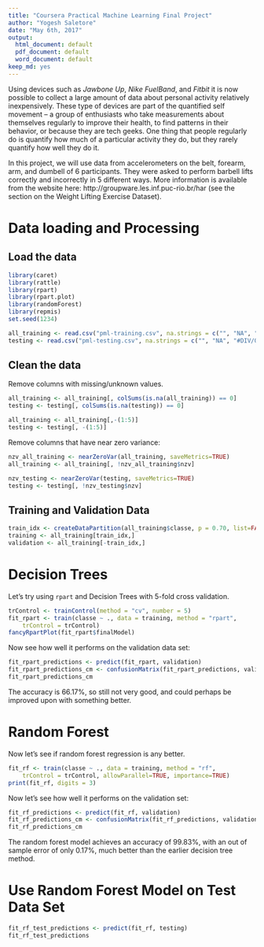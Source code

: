 ---
title: "Coursera Practical Machine Learning Final Project"
author: "Yogesh Saletore"
date: "May 6th, 2017"
output:
  html_document: default
  pdf_document: default
  word_document: default
keep_md: yes
---

Using devices such as _Jawbone Up_, _Nike FuelBand_, and _Fitbit_ it is now possible to collect a large amount of data about personal activity relatively inexpensively. These type of devices are part of the quantified self movement -- a group of enthusiasts who take measurements about themselves regularly to improve their health, to find patterns in their behavior, or because they are tech geeks. One thing that people regularly do is quantify how much of a particular activity they do, but they rarely quantify how well they do it. 

In this project, we will use data from accelerometers on the belt, forearm, arm, and dumbell of 6 participants. They were asked to perform barbell lifts correctly and incorrectly in 5 different ways. More information is available from the website here: http://groupware.les.inf.puc-rio.br/har (see the section on the Weight Lifting Exercise Dataset).

# Data loading and Processing
## Load the data
```{r, echo = TRUE}
library(caret)
library(rattle)
library(rpart)
library(rpart.plot)
library(randomForest)
library(repmis)
set.seed(1234)

all_training <- read.csv("pml-training.csv", na.strings = c("", "NA", "#DIV/0!"))
testing <- read.csv("pml-testing.csv", na.strings = c("", "NA", "#DIV/0!"))
```

## Clean the data
Remove columns with missing/unknown values.
```{r, echo = TRUE}
all_training <- all_training[, colSums(is.na(all_training)) == 0]
testing <- testing[, colSums(is.na(testing)) == 0]

all_training <- all_training[,-(1:5)]
testing <- testing[, -(1:5)]
```

Remove columns that have near zero variance:
```{r, echo = TRUE}
nzv_all_training <- nearZeroVar(all_training, saveMetrics=TRUE)
all_training <- all_training[, !nzv_all_training$nzv]

nzv_testing <- nearZeroVar(testing, saveMetrics=TRUE)
testing <- testing[, !nzv_testing$nzv]
```

## Training and Validation Data
```{r, echo = TRUE}
train_idx <- createDataPartition(all_training$classe, p = 0.70, list=FALSE)
training <- all_training[train_idx,]
validation <- all_training[-train_idx,]
```

# Decision Trees
Let's try using `rpart` and Decision Trees with 5-fold cross validation.
```{r, echo = TRUE}
trControl <- trainControl(method = "cv", number = 5)
fit_rpart <- train(classe ~ ., data = training, method = "rpart", 
	trControl = trControl)
fancyRpartPlot(fit_rpart$finalModel)
```

Now see how well it performs on the validation data set:
```{r, echo = TRUE}
fit_rpart_predictions <- predict(fit_rpart, validation)
fit_rpart_predictions_cm <- confusionMatrix(fit_rpart_predictions, validation$classe)
fit_rpart_predictions_cm
```
The accuracy is 66.17%, so still not very good, and could perhaps be improved upon with something better.

# Random Forest
Now let's see if random forest regression is any better.
```{r, echo = TRUE}
fit_rf <- train(classe ~ ., data = training, method = "rf", 
	trControl = trControl, allowParallel=TRUE, importance=TRUE)
print(fit_rf, digits = 3)
```
Now let's see how well it performs on the validation set:
```{r, echo = TRUE}
fit_rf_predictions <- predict(fit_rf, validation)
fit_rf_predictions_cm <- confusionMatrix(fit_rf_predictions, validation$classe)
fit_rf_predictions_cm
```
The random forest model achieves an accuracy of 99.83%, with an out of sample error of only 0.17%, much better than the earlier decision tree method. 

# Use Random Forest Model on Test Data Set
```{r, echo = TRUE}
fit_rf_test_predictions <- predict(fit_rf, testing)
fit_rf_test_predictions
```
